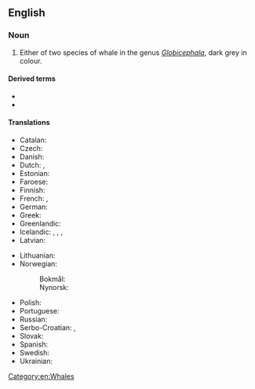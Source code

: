 ==English==
{{wikipedia|Pilot Whale}}

===Noun===
{{en-noun}}

# Either of two species of whale in the genus ''[[Globicephala]]'', dark grey in colour.
#: {{synonyms|en|blackfish|caaing whale|social whale}}

====Derived terms====
* {{vern|long-finned pilot whale}}
* {{vern|short-finned pilot whale}}

====Translations====
{{trans-top|either of two species of whale}}
* Catalan: {{t+|ca|cap d'olla negre|m}}
* Czech: {{t|cs|kulohlavec|m}}
* Danish: {{t+|da|grindehval|c}}
* Dutch: {{t+|nl|griend|m}}, {{t|nl|grindewal|m}}
* Estonian: {{t|et|grinda}}
* Faroese: {{t|fo|grindahvalur}}
* Finnish: {{t|fi|pallopäävalas}}
* French: {{t+|fr|baleine-pilote|f}}, {{t+|fr|globicéphale}}
* German: {{t+|de|Grindwal|m}}
* Greek: {{t|el|μαυροδέλφινο|n}}
* Greenlandic: {{t|kl|niisarnaq}}
* Icelandic: {{t+|is|marsvín|n}}, {{t+|is|grindhvalur|m}}, {{t+|is|grind|f}},
* Latvian: {{t|lv|grinda|f}}
{{trans-mid}}
* Lithuanian: {{t|lt|grinda|f}}
* Norwegian:
*: Bokmål: {{t|nb|grindhval|m}}
*: Nynorsk: {{t|nn|grindkval|m}}
* Polish: {{t|pl|grindwal|m}}
* Portuguese: {{t+|pt|baleia-piloto|f}}
* Russian: {{t+|ru|гри́нда|f}}
* Serbo-Croatian: {{t|sh|гринд|sc=Cyrl}}, {{t|sh|grind}}
* Slovak: {{t|sk|grinda|f}}
* Spanish: {{t+|es|calderón|m}}
* Swedish: {{t+|sv|grindval|c}}
* Ukrainian: {{t|uk|гринда|f|tr=hrínda|sc=Cyrl}}
{{trans-bottom}}

[[Category:en:Whales]]